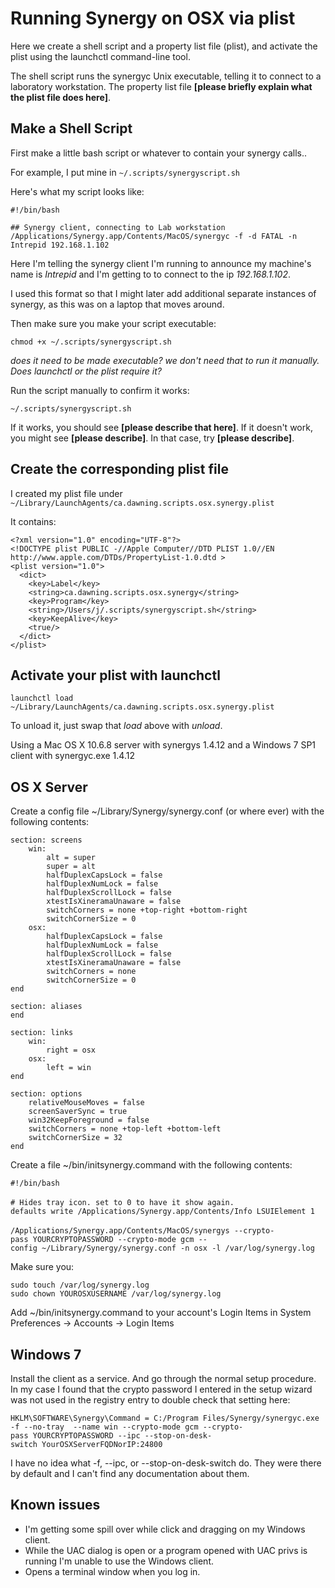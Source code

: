 = Running Synergy on OSX via plist =
Here we create a shell script and a property list file (plist), and activate the plist using the launchctl command-line tool.

The shell script runs the synergyc Unix executable, telling it to connect to a laboratory workstation.  The property list file '''[please briefly explain what the plist file does here]'''.  

== Make a Shell Script ==
First make a little bash script or whatever to contain your synergy calls..

For example, I put mine in <code>~/.scripts/synergyscript.sh</code>

Here's what my script looks like:
<pre>
#!/bin/bash

## Synergy client, connecting to Lab workstation
/Applications/Synergy.app/Contents/MacOS/synergyc -f -d FATAL -n Intrepid 192.168.1.102
</pre>

Here I'm telling the synergy client I'm running to announce my machine's name is ''Intrepid'' and I'm getting to to connect to the ip ''192.168.1.102''.

I used this format so that I might later add additional separate instances of synergy, as this was on a laptop that moves around.

Then make sure you make your script executable: <pre>chmod +x ~/.scripts/synergyscript.sh</pre>

''does it need to be made executable?  we don't need that to run it manually.  Does launchctl or the plist require it?''

Run the script manually to confirm it works: <pre>~/.scripts/synergyscript.sh</pre>

If it works, you should see '''[please describe that here]'''.  If it doesn't work, you might see '''[please describe]'''.  In that case, try '''[please describe]'''.  

== Create the corresponding plist file ==
I created my plist file under <tt>~/Library/LaunchAgents/ca.dawning.scripts.osx.synergy.plist</tt>

It contains:
<pre>
<?xml version="1.0" encoding="UTF-8"?>
<!DOCTYPE plist PUBLIC -//Apple Computer//DTD PLIST 1.0//EN http://www.apple.com/DTDs/PropertyList-1.0.dtd >
<plist version="1.0">
  <dict>
    <key>Label</key>
    <string>ca.dawning.scripts.osx.synergy</string>
    <key>Program</key>
    <string>/Users/j/.scripts/synergyscript.sh</string>
    <key>KeepAlive</key>
    <true/>
  </dict>
</plist>
</pre>

== Activate your plist with launchctl ==
<pre>
launchctl load ~/Library/LaunchAgents/ca.dawning.scripts.osx.synergy.plist
</pre>

To unload it, just swap that ''load'' above with ''unload''.

Using a Mac OS X 10.6.8 server with synergys 1.4.12 and a Windows 7 SP1 client with synergyc.exe 1.4.12

== OS X Server ==
Create a config file ~/Library/Synergy/synergy.conf (or where ever) with the following contents:
<pre>
section: screens
	win:
		alt = super
		super = alt
		halfDuplexCapsLock = false
		halfDuplexNumLock = false
		halfDuplexScrollLock = false
		xtestIsXineramaUnaware = false
		switchCorners = none +top-right +bottom-right 
		switchCornerSize = 0
	osx:
		halfDuplexCapsLock = false
		halfDuplexNumLock = false
		halfDuplexScrollLock = false
		xtestIsXineramaUnaware = false
		switchCorners = none 
		switchCornerSize = 0
end

section: aliases
end

section: links
	win:
		right = osx
	osx:
		left = win
end

section: options
	relativeMouseMoves = false
	screenSaverSync = true
	win32KeepForeground = false
	switchCorners = none +top-left +bottom-left 
	switchCornerSize = 32
end
</pre>

Create a file ~/bin/initsynergy.command with the following contents:
 #!/bin/bash
 
 # Hides tray icon. set to 0 to have it show again.
 defaults write /Applications/Synergy.app/Contents/Info LSUIElement 1
 
 /Applications/Synergy.app/Contents/MacOS/synergys --crypto-pass YOURCRYPTOPASSWORD --crypto-mode gcm --config ~/Library/Synergy/synergy.conf -n osx -l /var/log/synergy.log

Make sure you:
 sudo touch /var/log/synergy.log
 sudo chown YOUROSXUSERNAME /var/log/synergy.log

Add ~/bin/initsynergy.command to your account's Login Items in System Preferences -> Accounts -> Login Items

== Windows 7 ==
Install the client as a service. And go through the normal setup procedure. In my case I found that the crypto password I entered in the setup wizard was not used in the registry entry to double check that setting here:
 HKLM\SOFTWARE\Synergy\Command = C:/Program Files/Synergy/synergyc.exe -f --no-tray  --name win --crypto-mode gcm --crypto-pass YOURCRYPTOPASSWORD --ipc --stop-on-desk-switch YourOSXServerFQDNorIP:24800

I have no idea what -f, --ipc, or --stop-on-desk-switch do. They were there by default and I can't find any documentation about them.

== Known issues ==

* I'm getting some spill over while click and dragging on my Windows client.
* While the UAC dialog is open or a program opened with UAC privs is running I'm unable to use the Windows client.
* Opens a terminal window when you log in.
